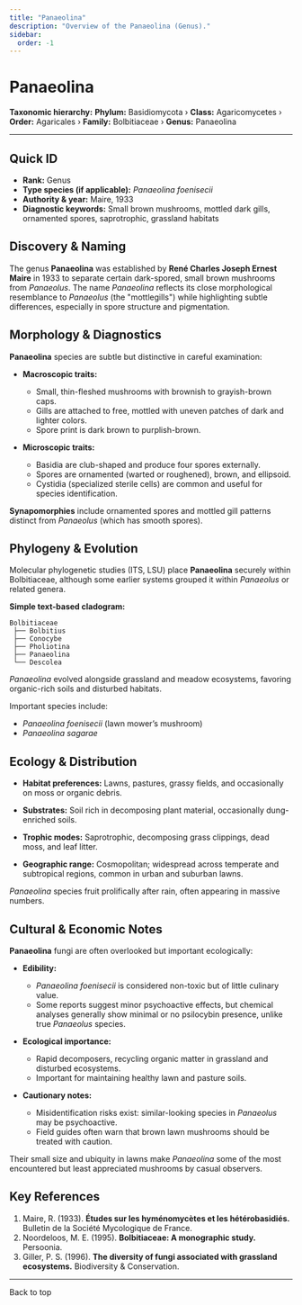 ```yaml
---
title: "Panaeolina"
description: "Overview of the Panaeolina (Genus)."
sidebar:
  order: -1
---
```



# Panaeolina <Badge variant="note" text="Genus" />

**Taxonomic hierarchy:** **Phylum:** Basidiomycota › **Class:** Agaricomycetes › **Order:** Agaricales › **Family:** Bolbitiaceae › **Genus:** Panaeolina

---

## Quick ID
* **Rank:** Genus  
* **Type species (if applicable):** _Panaeolina foenisecii_  
* **Authority & year:** Maire, 1933  
* **Diagnostic keywords:** Small brown mushrooms, mottled dark gills, ornamented spores, saprotrophic, grassland habitats  

## Discovery & Naming
The genus **Panaeolina** was established by **René Charles Joseph Ernest Maire** in 1933 to separate certain dark-spored, small brown mushrooms from _Panaeolus_. The name _Panaeolina_ reflects its close morphological resemblance to _Panaeolus_ (the "mottlegills") while highlighting subtle differences, especially in spore structure and pigmentation.

## Morphology & Diagnostics
**Panaeolina** species are subtle but distinctive in careful examination:

- **Macroscopic traits:**
  - Small, thin-fleshed mushrooms with brownish to grayish-brown caps.
  - Gills are attached to free, mottled with uneven patches of dark and lighter colors.
  - Spore print is dark brown to purplish-brown.

- **Microscopic traits:**
  - Basidia are club-shaped and produce four spores externally.
  - Spores are ornamented (warted or roughened), brown, and ellipsoid.
  - Cystidia (specialized sterile cells) are common and useful for species identification.

**Synapomorphies** include ornamented spores and mottled gill patterns distinct from _Panaeolus_ (which has smooth spores).

## Phylogeny & Evolution
Molecular phylogenetic studies (ITS, LSU) place **Panaeolina** securely within Bolbitiaceae, although some earlier systems grouped it within _Panaeolus_ or related genera.

**Simple text-based cladogram:**
```
Bolbitiaceae
 ├── Bolbitius
 ├── Conocybe
 ├── Pholiotina
 ├── Panaeolina
 └── Descolea
```
_Panaeolina_ evolved alongside grassland and meadow ecosystems, favoring organic-rich soils and disturbed habitats.

Important species include:

- _Panaeolina foenisecii_ (lawn mower’s mushroom)
- _Panaeolina sagarae_

## Ecology & Distribution
- **Habitat preferences:** Lawns, pastures, grassy fields, and occasionally on moss or organic debris.
- **Substrates:** Soil rich in decomposing plant material, occasionally dung-enriched soils.
- **Trophic modes:** Saprotrophic, decomposing grass clippings, dead moss, and leaf litter.

- **Geographic range:** Cosmopolitan; widespread across temperate and subtropical regions, common in urban and suburban lawns.

_Panaeolina_ species fruit prolifically after rain, often appearing in massive numbers.

## Cultural & Economic Notes
**Panaeolina** fungi are often overlooked but important ecologically:

- **Edibility:**
  - _Panaeolina foenisecii_ is considered non-toxic but of little culinary value.
  - Some reports suggest minor psychoactive effects, but chemical analyses generally show minimal or no psilocybin presence, unlike true _Panaeolus_ species.

- **Ecological importance:**
  - Rapid decomposers, recycling organic matter in grassland and disturbed ecosystems.
  - Important for maintaining healthy lawn and pasture soils.

- **Cautionary notes:**
  - Misidentification risks exist: similar-looking species in _Panaeolus_ may be psychoactive.
  - Field guides often warn that brown lawn mushrooms should be treated with caution.

Their small size and ubiquity in lawns make _Panaeolina_ some of the most encountered but least appreciated mushrooms by casual observers.

## Key References
1. Maire, R. (1933). **Études sur les hyménomycètes et les hétérobasidiés.** Bulletin de la Société Mycologique de France.  
2. Noordeloos, M. E. (1995). **Bolbitiaceae: A monographic study.** Persoonia.  
3. Giller, P. S. (1996). **The diversity of fungi associated with grassland ecosystems.** Biodiversity & Conservation.  

---

<LinkButton href="#top" variant="minimal" icon="arrow-up">
  Back to top
</LinkButton>

